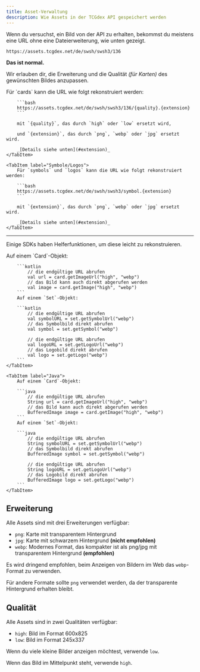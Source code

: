 ```yaml
---
title: Asset-Verwaltung
description: Wie Assets in der TCGdex API gespeichert werden
---
```


Wenn du versuchst, ein Bild von der API zu erhalten, bekommst du meistens eine URL ohne eine Dateierweiterung, wie unten gezeigt.

```url
https://assets.tcgdex.net/de/swsh/swsh3/136
```

**Das ist normal.**

Wir erlauben dir, die Erweiterung und die Qualität _(für Karten)_ des gewünschten Bildes anzupassen.

<Tabs>
	<TabItem label="Karten">
		Für `cards` kann die URL wie folgt rekonstruiert werden:

		```bash
		https://assets.tcgdex.net/de/swsh/swsh3/136/{quality}.{extension}
		```

		mit `{quality}`, das durch `high` oder `low` ersetzt wird,

		und `{extension}`, das durch `png`, `webp` oder `jpg` ersetzt wird.

		_[Details siehe unten](#extension)_
	</TabItem>

	<TabItem label="Symbole/Logos">
		Für `symbols` und `logos` kann die URL wie folgt rekonstruiert werden:

		```bash
		https://assets.tcgdex.net/de/swsh/swsh3/symbol.{extension}
		```

		mit `{extension}`, das durch `png`, `webp` oder `jpg` ersetzt wird.

		_[Details siehe unten](#extension)_
	</TabItem>
</Tabs>

-----------

Einige SDKs haben Helferfunktionen, um diese leicht zu rekonstruieren.

<Tabs>
	<TabItem label="Kotlin">
		Auf einem `Card`-Objekt:

		```kotlin
			// die endgültige URL abrufen
			val url = card.getImageUrl("high", "webp")
			// das Bild kann auch direkt abgerufen werden
			val image = card.getImage("high", "webp")
		```
		Auf einem `Set`-Objekt:

		```kotlin
			// die endgültige URL abrufen
			val symbolURL = set.getSymbolUrl("webp")
			// das Symbolbild direkt abrufen
			val symbol = set.getSymbol("webp")

			// die endgültige URL abrufen
			val logoURL = set.getLogoUrl("webp")
			// das Logobild direkt abrufen
			val logo = set.getLogo("webp")
		```
	</TabItem>

	<TabItem label="Java">
		Auf einem `Card`-Objekt:

		```java
			// die endgültige URL abrufen
			String url = card.getImageUrl("high", "webp")
			// das Bild kann auch direkt abgerufen werden
			BufferedImage image = card.getImage("high", "webp")
		```
		Auf einem `Set`-Objekt:

		```java
			// die endgültige URL abrufen
			String symbolURL = set.getSymbolUrl("webp")
			// das Symbolbild direkt abrufen
			BufferedImage symbol = set.getSymbol("webp")

			// die endgültige URL abrufen
			String logoURL = set.getLogoUrl("webp")
			// das Logobild direkt abrufen
			BufferedImage logo = set.getLogo("webp")
		```
	</TabItem>
</Tabs>



## Erweiterung

Alle Assets sind mit drei Erweiterungen verfügbar:
- `png`: Karte mit transparentem Hintergrund
- `jpg`: Karte mit schwarzem Hintergrund **(nicht empfohlen)**
- `webp`: Modernes Format, das kompakter ist als png/jpg mit transparentem Hintergrund **(empfohlen)**

<Aside type="tip">

Es wird dringend empfohlen, beim Anzeigen von Bildern im Web das `webp`-Format zu verwenden.

Für andere Formate sollte `png` verwendet werden, da der transparente Hintergrund erhalten bleibt.

</Aside>

## Qualität

Alle Assets sind in zwei Qualitäten verfügbar:
- `high`: Bild im Format 600x825
- `low`: Bild im Format 245x337

<Aside type="tip">

Wenn du viele kleine Bilder anzeigen möchtest, verwende `low`.

Wenn das Bild im Mittelpunkt steht, verwende `high`.

</Aside>
